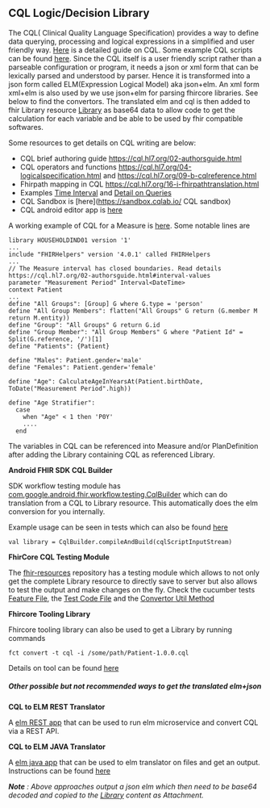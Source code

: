## CQL Logic/Decision Library

The CQL( Clinical Quality Language Specification) provides a way to define data querying, processing and logical expressions in a simplified and user friendly way. [Here](https://cql.hl7.org/01-introduction.html) is a detailed guide on CQL. Some example CQL scripts can be found [here](https://github.com/opensrp/fhir-resources/tree/main/ecbis/measure_cql).
Since the CQL itself is a user friendly script rather than a parseable configuration or program, it needs a json or xml form that can be lexically parsed and understood by parser. Hence it is transformed into a json form called ELM(Expression Logical Model) aka json+elm. An xml form xml+elm is also used by we use json+elm for parsing fhircore libraries. See below to find the convertors.
The translated elm and cql is then added to fhir Library resource [Library](http://hl7.org/fhir/R4/library.html) as base64 data to allow code to get the calculation for each variable and be able to be used by fhir compatible softwares.

Some resources to get details on CQL writing are below:

- CQL brief authoring guide https://cql.hl7.org/02-authorsguide.html
- CQL operators and functions https://cql.hl7.org/04-logicalspecification.html and https://cql.hl7.org/09-b-cqlreference.html
- Fhirpath mapping in CQL https://cql.hl7.org/16-i-fhirpathtranslation.html
- Examples [Time Interval](https://cql.hl7.org/15-h-timeintervalcalculations.html) and [Detail on Queries](https://cql.hl7.org/03-developersguide.html#conditional-expressions)
- CQL Sandbox is [here](https://sandbox.cqlab.io/ CQL sandbox)
- CQL android editor app is [here](https://github.com/Path-Check/cql-editor-app/)

A working example of CQL for a Measure is [here](https://github.com/opensrp/fhir-resources/blob/main/ecbis/measure_cql/household_measure_reporting.cql). Some notable lines are

```
library HOUSEHOLDIND01 version '1'
...
include "FHIRHelpers" version '4.0.1' called FHIRHelpers
...
// The Measure interval has closed boundaries. Read details https://cql.hl7.org/02-authorsguide.html#interval-values
parameter "Measurement Period" Interval<DateTime>
context Patient
...
define "All Groups": [Group] G where G.type = 'person'
define "All Group Members": flatten("All Groups" G return (G.member M return M.entity))
define "Group": "All Groups" G return G.id
define "Group Member": "All Group Members" G where "Patient Id" = Split(G.reference, '/')[1]
define "Patients": {Patient}

define "Males": Patient.gender='male'
define "Females": Patient.gender='female'

define "Age": CalculateAgeInYearsAt(Patient.birthDate, ToDate("Measurement Period".high))

define "Age Stratifier":
  case
    when "Age" < 1 then 'P0Y'
    ....
  end
```

The variables in CQL can be referenced into Measure and/or PlanDefinition after adding the Library containing CQL as referenced Library.

**Android FHIR SDK CQL Builder**

SDK workflow testing module has [com.google.android.fhir.workflow.testing.CqlBuilder](https://github.com/google/android-fhir/blob/master/workflow-testing/src/main/java/com/google/android/fhir/workflow/testing/CqlBuilder.kt) which can do translation from a CQL to Library resource. This automatically does the elm conversion for you internally. 

Example usage can be seen in tests which can also be found [here](https://github.com/google/android-fhir/blob/master/workflow/src/test/java/com/google/android/fhir/workflow/FhirOperatorTest.kt#L150)

```
val library = CqlBuilder.compileAndBuild(cqlScriptInputStream)
```

**FhirCore CQL Testing Module**

The [fhir-resources](https://github.com/opensrp/fhir-resources/blob/main/fhircore-testing) repository has a testing module which allows to not only get the complete Library resource to directly save to server but also allows to test the output and make changes on the fly. 
Check the cucumber tests [Feature File](https://github.com/opensrp/fhir-resources/blob/main/fhircore-testing/fhircore-tests/src/androidTest/resources/measure-report/household-members.feature), the [Test Code File](https://github.com/opensrp/fhir-resources/blob/main/fhircore-testing/fhircore-tests/src/androidTest/kotlin/com/fhircore/resources/testing/measure/HouseholdMembersMeasureTest.kt#L28) and the [Convertor Util Method](https://github.com/opensrp/fhir-resources/blob/main/fhircore-testing/fhircore-tests/src/androidTest/kotlin/com/fhircore/resources/testing/CqlUtils.kt)


**Fhircore Tooling Library**

Fhircore tooling library can also be used to get a Library by running commands
```
fct convert -t cql -i /some/path/Patient-1.0.0.cql
```

Details on tool can be found [here](https://github.com/opensrp/fhircore-tooling#converting-library-cql-to-json)

##### Other possible but not recommended ways to get the translated elm+json

**CQL to ELM REST Translator**

A [elm REST app](https://github.com/cqframework/cql-translation-service/blob/master/README.md) that can be used to run elm microservice and convert CQL via a REST API.


**CQL to ELM JAVA Translator**

A [elm java app](https://github.com/cqframework/clinical_quality_language/blob/master/Src/java/READM.md) that can be used to elm translator on files and get an output. Instructions can be found [here](https://github.com/cqframework/cql-execution#to-execute-your-cql)

***Note** : Above approaches output a json elm which then need to be base64 decoded and copied to the [Library](http://hl7.org/fhir/R4/library.html) content as Attachment.*
